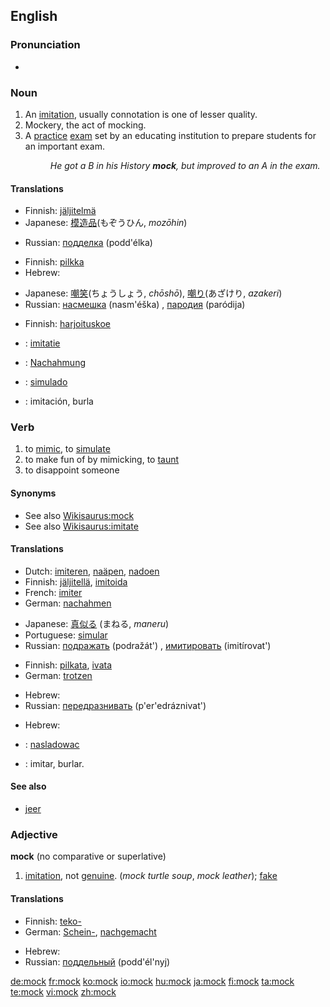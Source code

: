 ==English==

===Pronunciation===
* {{audio|en-us-mock.ogg|Audio (US)}}
*: {{rhymes|ɒk}}

===Noun===
{{en-noun}}

# An [[imitation]], usually connotation is one of lesser quality.
# Mockery, the act of mocking.
# A [[practice]] [[exam]] set by an educating institution to prepare students for an important exam.
#: ''He got a B in his History '''mock''', but improved to an A in the exam.''

====Translations====
{{trans-top|an imitation}}
* Finnish: [[jäljitelmä]]
* Japanese: [[模造品]](もぞうひん, ''mozōhin'')
{{trans-mid}}
* Russian: [[подделка]] (podd'élka) {{f}}
{{trans-bottom}}

{{trans-top|act of mocking}}
* Finnish: [[pilkka]]
* Hebrew: {{he-translation|סניטה|snitá}} {{f}}
{{trans-mid}}
* Japanese: [[嘲笑]](ちょうしょう, ''chōshō''), [[嘲り]](あざけり, ''azakeri'')
* Russian: [[насмешка]] (nasm'éška) {{f}}, [[пародия]] (paródija) {{f}}
{{trans-bottom}}

{{trans-top|a school exam}}
* Finnish: [[harjoituskoe]]
{{trans-mid}}
{{trans-bottom}}

{{checktrans-top}}
* {{ttbc|Dutch}}: [[imitatie]]
* {{ttbc|German}}: [[Nachahmung]] {{f}}
* {{ttbc|Portuguese}}: [[simulado]]
* {{ttbc|Spanish}}: imitación, burla
{{trans-bottom}}

===Verb===
{{en-verb}}

# to [[mimic]], to [[simulate]]
# to make fun of by mimicking, to [[taunt]]
# to disappoint someone

====Synonyms====
* See also [[Wikisaurus:mock]]
* See also [[Wikisaurus:imitate]]

====Translations====
{{trans-top|to mimic}}
* Dutch: [[imiteren]], [[naäpen]], [[nadoen]]
* Finnish: [[jäljitellä]], [[imitoida]]
* French: [[imiter]]
* German: [[nachahmen]]
{{trans-mid}}
* Japanese: [[真似る]] (まねる, ''maneru'')
* Portuguese: [[simular]]
* Russian: [[подражать]] (podražát') {{impf}}, [[имитировать]] (imitírovat') {{impf}}
{{trans-bottom}}

{{trans-top|to taunt}}
* Finnish: [[pilkata]], [[ivata]]
* German: [[trotzen]]
{{trans-mid}}
* Hebrew: {{he-translation|לסנוט|lisnót}}
* Russian: [[передразнивать]] (p'er'edráznivat') {{impf}}
{{trans-bottom}}

{{trans-top|to disappoint someone}}
* Hebrew: {{he-translation|לאכזב|le`akhzév}}
{{trans-mid}}
{{trans-bottom}}

{{checktrans-top}}
* {{ttbc|Polish}}: [[nasladowac]]
* {{ttbc|Spanish}}: imitar, burlar.
{{trans-bottom}}

====See also====
* [[jeer]]

===Adjective===
'''mock''' (no comparative or superlative)

# [[imitation]], not [[genuine]].  (''mock turtle soup'', ''mock leather''); [[fake]]

====Translations====
{{trans-top|imitation, not genuine}}
* Finnish: [[teko-]]
* German: [[Schein-]], [[nachgemacht]]
{{trans-mid}}
* Hebrew: {{he-translation|-דמה|-déme}}
* Russian: [[поддельный]] (podd'él'nyj)
{{trans-bottom}}

[[de:mock]]
[[fr:mock]]
[[ko:mock]]
[[io:mock]]
[[hu:mock]]
[[ja:mock]]
[[fi:mock]]
[[ta:mock]]
[[te:mock]]
[[vi:mock]]
[[zh:mock]]